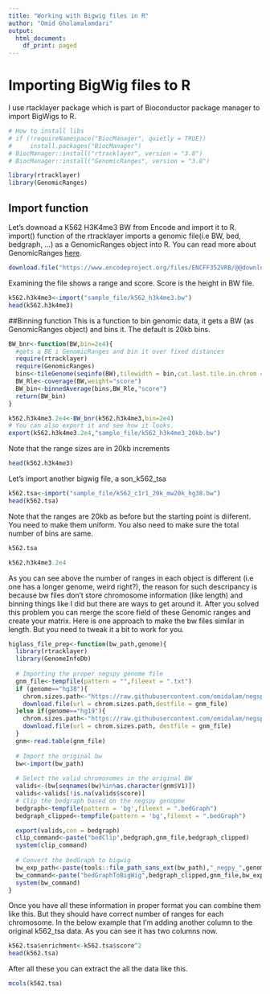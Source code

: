 ```yaml
---
title: "Working with Bigwig files in R"
author: "Omid Gholamalamdari"
output:
  html_document:
    df_print: paged
---
```


# Importing BigWig files to R
I use rtacklayer package which is part of Bioconductor package manager to import BigWigs to R.
```r
# How to install libs
# if (!requireNamespace("BiocManager", quietly = TRUE))
#     install.packages("BiocManager")
# BiocManager::install("rtracklayer", version = "3.8")
# BiocManager::install("GenomicRanges", version = "3.8")

library(rtracklayer)
library(GenomicRanges)
```

## Import function
Let's downoad a K562 H3K4me3 BW from Encode and import it to R. 
import() function of the rtracklayer imports a genomic file(i.e BW, bed, bedgraph, ...) as a GenomicRanges object into R. 
You can read more about GenomicRanges [here](https://www.bioconductor.org/packages/release/bioc/vignettes/GenomicRanges/inst/doc/GenomicRangesIntroduction.html).

```r
download.file("https://www.encodeproject.org/files/ENCFF352VRB/@@download/ENCFF352VRB.bigWig",destfile = "sample_file/k562_h3k4me3.bw")
```
Examining the file shows a range and score. Score is the height in BW file.
```r
k562.h3k4me3<-import("sample_file/k562_h3k4me3.bw")
head(k562.h3k4me3)
```

##Binning function
This is a function to bin genomic data, it gets a BW (as GenomicRanges object) and bins it. 
The default is 20kb bins. 
```r
BW_bnr<-function(BW,bin=2e4){
  #gets a BE i GenomicRanges and bin it over fixed distances
  require(rtracklayer)
  require(GenomicRanges)
  bins<-tileGenome(seqinfo(BW),tilewidth = bin,cut.last.tile.in.chrom = TRUE)
  BW_Rle<-coverage(BW,weight="score")
  BW_bin<-binnedAverage(bins,BW_Rle,"score")
  return(BW_bin)
}
```


```r
k562.h3k4me3.2e4<-BW_bnr(k562.h3k4me3,bin=2e4) 
# You can also export it and see how it looks.
export(k562.h3k4me3.2e4,"sample_file/k562_h3k4me3_20kb.bw")

```
Note that the range sizes are in 20kb increments
```r
head(k562.h3k4me3)
```

Let's import another bigwig file, a son_k562_tsa
```r
k562.tsa<-import("sample_file/k562_c1r1_20k_mw20k_hg38.bw")
head(k562.tsa)
```

Note that the ranges are 20kb as before but the starting point is diiferent. You need to make them uniform.
You also need to make sure the total number of bins are same. 

```r
k562.tsa
```

```r
k562.h3k4me3.2e4
```

As you can see above the number of ranges in each object is different (i.e one has a longer genome, weird right?), the reason for such descripancy is because bw files don't store chromosome information (like length) and binning things like I did but there are ways to get around it.
After you solved this problem you can merge the score field of these Genomic ranges and create your matrix. 
Here is one approach to make the bw files similar in length. But you need to tweak it a bit to work for you.
```r
higlass_file_prep<-function(bw_path,genome){
  library(rtracklayer)
  library(GenomeInfoDb)
  
  # Importing the proper negspy genome file
  gnm_file<-tempfile(pattern = "",fileext = ".txt")
  if (genome=="hg38"){
    chrom.sizes.path<-"https://raw.githubusercontent.com/omidalam/negspy/master/negspy/data/hg38/chromInfo.txt"
    download.file(url = chrom.sizes.path,destfile = gnm_file)
  }else if(genome=="hg19"){
    chrom.sizes.path<-"https://raw.githubusercontent.com/omidalam/negspy/master/negspy/data/hg19/chromInfo.txt"
    download.file(url = chrom.sizes.path, destfile = gnm_file)
  }
  gnm<-read.table(gnm_file)
  
  # Import the original bw
  bw<-import(bw_path)
  
  # Select the valid chromosomes in the original BW
  valids<-(bw[seqnames(bw)%in%as.character(gnm$V1)])
  valids<-valids[!is.na(valids$score)]
  # Clip the bedgraph based on the negspy genopme
  bedgraph<-tempfile(pattern = 'bg',fileext = ".bedGraph")
  bedgraph_clipped<-tempfile(pattern = 'bg',fileext = ".bedGraph")

  export(valids,con = bedgraph)
  clip_command<-paste("bedClip",bedgraph,gnm_file,bedgraph_clipped)
  system(clip_command)
  
  # Convert the bedGraph to bigwig
  bw_exp_path<-paste(tools::file_path_sans_ext(bw_path),"_negpy_",genome,".bw",sep='')
  bw_command<-paste("bedGraphToBigWig",bedgraph_clipped,gnm_file,bw_exp_path)
  system(bw_command)
}
```

Once you have all these information in proper format you can combine them like this. But they should have correct number of ranges for each chromosome. In the below example that I'm adding another column to the original k562_tsa data. As you can see it has two columns now.
```r
k562.tsa$enrichment<-k562.tsa$score^2
head(k562.tsa)
```
After all these you can extract the all the data like this.
```r
mcols(k562.tsa)
```
